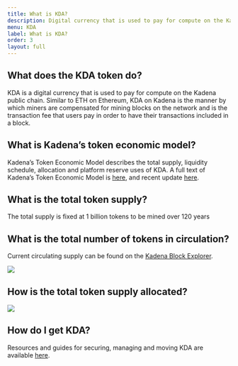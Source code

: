 ```yaml
---
title: What is KDA?
description: Digital currency that is used to pay for compute on the Kadena public chain.
menu: KDA
label: What is KDA?
order: 3
layout: full
---
```


## What does the KDA token do?

KDA is a digital currency that is used to pay for compute on the Kadena public chain. Similar to ETH on Ethereum, KDA on
Kadena is the manner by which miners are compensated for mining blocks on the network and is the transaction fee that
users pay in order to have their transactions included in a block.

## What is Kadena’s token economic model?

Kadena’s Token Economic Model describes the total supply, liquidity schedule, allocation and platform reserve uses of
KDA. A full text of Kadena’s Token Economic Model is
[here](https://medium.com/kadena-io/the-kadena-token-economic-model-8090d7545eef), and recent update
[here](https://medium.com/kadena-io/update-to-the-kadena-token-economic-model-21e1ec18f099).

## What is the total token supply?

The total supply is fixed at 1 billion tokens to be mined over 120 years

## What is the total number of tokens in circulation?

Current circulating supply can be found on the [Kadena Block Explorer](https://explorer.chainweb.com/mainnet).

![](/assets/docs/coins-in-circulation-337e939b8d8af1978f9b546c8ac1d235.png)

## How is the total token supply allocated?

![](/assets/docs/token-allocation-6b5278df04fdbc2535f80997533cd96c.png)

## How do I get KDA?

Resources and guides for securing, managing and moving KDA are available [here](/docs/kadena/kda/manage-kda).

